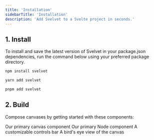 ```yaml
---
title: 'Installation'
sidebarTitle: 'Installation'
description: 'Add Svelvet to a Svelte project in seconds.'
---
```


## 1. Install

To install and save the latest version of Svelvet in your package.json dependencies, run the command below using your preferred package directory.

<CodeGroup>

```sh npm
npm install svelvet
```

```sh yarn
yarn add svelvet
```

```sh pnpm
pnpm add svelvet
```

</CodeGroup>

## 2. Build

Compose canvases by getting started with these components:

<CardGroup>
	<Card title="Svelvet" iconType="duotone" icon="diagram-project" href="/components/svelvet">
		Our primary canvas component
	</Card>
	<Card title="Node" iconType="duotone" icon="diagram-subtask" href="/components/node">
		Our primary Node component
	</Card>
	<Card
		title="Controls"
		iconType="duotone"
		icon="magnifying-glass-plus"
		href="/components/controls"
	>
		A customizable controls bar
	</Card>
	<Card title="Minimap" icon="map" iconType="duotone" href="/components/minimap">
		A bird's eye view of the canvas
	</Card>
</CardGroup>
